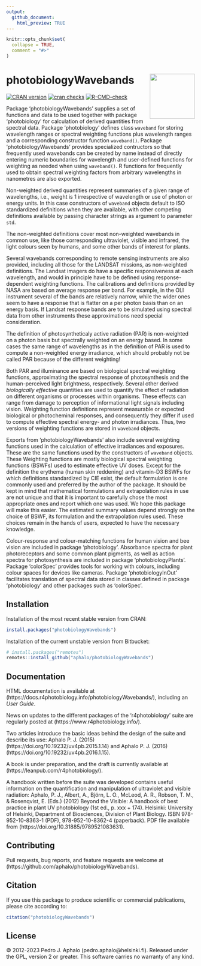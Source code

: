 ```yaml
---
output:
  github_document:
    html_preview: TRUE
---
```


```r
knitr::opts_chunk$set(
  collapse = TRUE,
  comment = "#>"
)
```

# photobiologyWavebands <img src="man/figures/logo.png" align="right" width="120" />

<!-- badges: start -->
[![CRAN version](https://www.r-pkg.org/badges/version-last-release/photobiologyWavebands)](https://cran.r-project.org/package=photobiologyWavebands) 
[![cran checks](https://badges.cranchecks.info/worst/photobiologyWavebands.svg)](https://cran.r-project.org/web/checks/check_results_photobiologyWavebands.html)
[![R-CMD-check](https://github.com/aphalo/photobiologyWavebands/actions/workflows/R-CMD-check.yaml/badge.svg)](https://github.com/aphalo/photobiologyWavebands/actions/workflows/R-CMD-check.yaml)
<!-- badges: end -->

Package 'photobiologyWavebands' supplies a set of functions and data to be used together with package 'photobiology' for calculation of derived quantities from spectral data. Package 'photobiology' defines class `waveband` for storing wavelength ranges or spectral weighting functions plus wavelength ranges and a corresponding constructor function `waveband()`. Package 'photobiologyWavebands' provides specialized contructors so that frequently used wavebands can be created by name instead of directly entering numeric boundaries for wavelength and user-defined functions for weighting as needed when using `waveband()`. R functions for frequently used to obtain spectral weighting factors from arbitrary wavelengths in nanometres are also exported.

Non-weighted derived quantities represent summaries of a given range of wavelengths, i.e., weight is 1 irrespective of wavelength or use of photon or energy units. In this case constructors of `waveband` objects default to ISO standardized definitions when they are available, with other competing definitions available by passing character strings as argument to parameter `std`.

The non-weighted definitions cover most non-weighted wavebands in common use, like those corresponding ultraviolet, visible and infrared, the light colours seen by humans, and some other bands of interest for plants.

Several wavebands corresponding to remote sensing instruments are also provided, including all those for the LANDSAT missions, as non-weighted definitions. The Landsat imagers do have a specific responsiveness at each wavelength, and would in principle have to be defined using response-dependent weighting functions. The calibrations and definitions provided by NASA are based on average response per band. For example, in the OLI instrument several of the bands are relatively narrow, while the wider ones seem to have a response that is flatter on a per photon basis than on an energy basis. If Landsat response bands are to be simulated using spectral data from other instruments these approximations need special consideration.

The definition of photosyntheticaly active radiation (PAR) is non-weighted on a photon basis but spectrally weighted on an energy based. In some cases the same range of wavelengths as in the definition of PAR is used to compute a non-weighted energy irradiance, which should probably not be called PAR because of the different weighting!

Both PAR and illuminance are based on biological spectral weighting functions, approximating the spectral response of photosynthesis and the human-perceived light brightness, respectively. Several other derived _biologically effective_ quantities are used to quantify the effect of radiation on different organisms or processes within organisms. These effects can range from damage to perception of informational light signals including vision. Weighting function definitions represent measurable or expected biological or photocheminal responses, and consequently they differ if used to compute effective spectral energy- and photon irradiances. Thus, two versions of weighting functions are stored in `waveband` objects.

Exports from 'photobiologyWavebands' also include several weighting functions used in the calculation of effective irradiances and exposures. These are the same functions used by the constructors of `waveband` objects. These Weighting functions are mostly biological spectral weighting functions (BSWFs) used to estimate effective UV doses. Except for the definition the erythema (human skin reddening) and vitamin-D3 BSWFs for which definitions standardized by CIE exist, the default formulation is one commonly used and preferred by the author of the package. It should be kept in mind that mathematical formulations and extrapolation rules in use are not unique and that it is important to carefully chose the most appropriate ones and report which one was used. We hope this package will make this easier. The estimated summary values depend strongly on the choice of BSWF, its formulation and the extrapolation rules used. These choices remain in the hands of users, expected to have the necessary knowledge.

Colour-response and colour-matching functions for human vision and bee vision are included in package 'photobiology'. Absorbance spectra for plant photoreceptors and some common plant pigments, as well as action spectra for photosynthesis are included in package 'photobiologyPlants'. Package 'colorSpec' provides tools for working with colours, including colour spaces for devices like cameras. Package 'photobiologyInOut' facilitates translation of spectral data stored in classes defined in package 'photobiology' and other packages such as 'colorSpec'.

## Installation

Installation of the most recent stable version from CRAN:

```r
install.packages("photobiologyWavebands")
```

Installation of the current unstable version from Bitbucket:

```r
# install.packages("remotes")
remotes::install_github("aphalo/photobiologyWavebands")
```

## Documentation 

HTML documentation is available at (https://docs.r4photobiology.info/photobiologyWavebands/), including an _User Guide_.

News on updates to the different packages of the 'r4photobiology' suite are regularly posted at (https://www.r4photobiology.info/).

Two articles introduce the basic ideas behind the design of the suite and describe its use:
Aphalo P. J. (2015) (https://doi.org/10.19232/uv4pb.2015.1.14) and Aphalo P. J. (2016)  (https://doi.org/10.19232/uv4pb.2016.1.15).

A book is under preparation, and the draft is currently available at (https://leanpub.com/r4photobiology/).

A handbook written before the suite was developed contains useful information on the quantification and manipulation of ultraviolet and visible radiation:
Aphalo, P. J., Albert, A., Björn, L. O., McLeod, A. R., Robson, T. M., & Rosenqvist, E. (Eds.) (2012) Beyond the Visible: A handbook of best practice in plant UV photobiology (1st ed., p. xxx + 174). Helsinki: University of Helsinki, Department of Biosciences, Division of Plant Biology. ISBN 978-952-10-8363-1 (PDF), 978-952-10-8362-4 (paperback). PDF file available from (https://doi.org/10.31885/9789521083631).

## Contributing

Pull requests, bug reports, and feature requests are welcome at (https://github.com/aphalo/photobiologyWavebands).

## Citation

If you use this package to produce scientific or commercial publications, please cite according to:

```r
citation("photobiologyWavebands")
```

## License

© 2012-2023 Pedro J. Aphalo (pedro.aphalo@helsinki.fi). Released under the GPL, version 2 or greater. This software carries no warranty of any kind.


